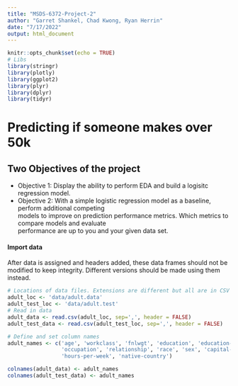 ```yaml
---
title: "MSDS-6372-Project-2"
author: "Garret Shankel, Chad Kwong, Ryan Herrin"
date: "7/17/2022"
output: html_document
---
```


```r
knitr::opts_chunk$set(echo = TRUE)
# Libs
library(stringr)
library(plotly)
library(ggplot2)
library(plyr) 
library(dplyr)
library(tidyr)
```

# Predicting if someone makes over 50k

## Two Objectives of the project 
+ Objective 1: Display the ability to perform EDA and build a logisitc regression model. 
+ Objective 2:  With a simple logistic regression model as a baseline, perform additional competing \
models to improve on prediction performance metrics.  Which metrics to compare models and evaluate \
performance are up to you and your given data set.

#### Import data
After data is assigned and headers added, these data frames should not be modified to keep 
integrity. Different versions should be made using them instead. 
```r
# Locations of data files. Extensions are different but all are in CSV format 
adult_loc <- 'data/adult.data'
adult_test_loc <- 'data/adult.test'
# Read in data
adult_data <- read.csv(adult_loc, sep=',', header = FALSE)
adult_test_data <- read.csv(adult_test_loc, sep=',', header = FALSE) 

# Define and set column names 
adult_names <- c('age', 'workclass', 'fnlwgt', 'education', 'education-num', 'marital-status', 
                 'occupation', 'relationship', 'race', 'sex', 'capital-gain', 'capital-loss',
                 'hours-per-week', 'native-country')

colnames(adult_data) <- adult_names
colnames(adult_test_data) <- adult_names
```






















